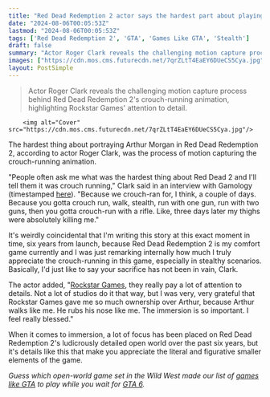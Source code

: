 ```yaml
---
title: "Red Dead Redemption 2 actor says the hardest part about playing Arthur was the crouch-running: '3 days later my thighs were absolutely killing me'"
date: "2024-08-06T00:05:53Z"
lastmod: "2024-08-06T00:05:53Z"
tags: ['Red Dead Redemption 2', 'GTA', 'Games Like GTA', 'Stealth']
draft: false
summary: "Actor Roger Clark reveals the challenging motion capture process behind Red Dead Redemption 2's crouch-running animation, highlighting Rockstar Games' attention to detail."
images: ["https://cdn.mos.cms.futurecdn.net/7qrZLtT4EaEY6DUeCS5Cya.jpg"]
layout: PostSimple
---
```

> Actor Roger Clark reveals the challenging motion capture process behind Red Dead Redemption 2's crouch-running animation, highlighting Rockstar Games' attention to detail.


        <img alt="Cover" src="https://cdn.mos.cms.futurecdn.net/7qrZLtT4EaEY6DUeCS5Cya.jpg"/>
        
The hardest thing about portraying Arthur Morgan in Red Dead Redemption 2, according to actor Roger Clark, was the process of motion capturing the crouch-running animation.

"People often ask me what was the hardest thing about Red Dead 2 and I'll tell them it was crouch running," Clark said in an interview with Gamology (timestamped [here](https://youtu.be/zavWTWYZxWI?si=qXm074SWV1PGD9i8&t=741)). "Because we crouch-ran for, I think, a couple of days. Because you gotta crouch run, walk, stealth, run with one gun, run with two guns, then you gotta crouch-run with a rifle. Like, three days later my thighs were absolutely killing me."

It's weirdly coincidental that I'm writing this story at this exact moment in time, six years from launch, because Red Dead Redemption 2 is my comfort game currently and I was just remarking internally how much I truly appreciate the crouch-running in this game, especially in stealthy scenarios. Basically, I'd just like to say your sacrifice has not been in vain, Clark.

The actor added, "[Rockstar Games](https://www.gamesradar.com/tag/rockstar-games/), they really pay a lot of attention to details. Not a lot of studios do it that way, but I was very, very grateful that Rockstar Games gave me so much ownership over Arthur, because Arthur walks like me. He rubs his nose like me. The immersion is so important. I feel really blessed."

When it comes to immersion, a lot of focus has been placed on Red Dead Redemption 2's ludicrously detailed open world over the past six years, but it's details like this that make you appreciate the literal and figurative smaller elements of the game.

*Guess which open-world game set in the Wild West made our list of *[<em>games like GTA</em>](https://www.gamesradar.com/games-like-gta-grand-theft-auto/)* to play while you wait for *[<em>GTA 6</em>](https://www.gamesradar.com/gta-6-guide/)*.*
        